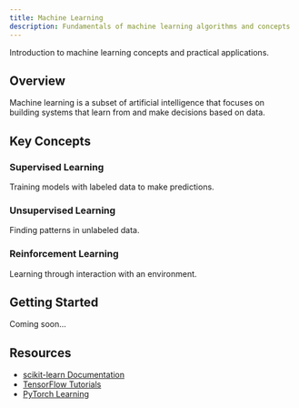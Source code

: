 ```yaml
---
title: Machine Learning
description: Fundamentals of machine learning algorithms and concepts
---
```



Introduction to machine learning concepts and practical applications.

## Overview

Machine learning is a subset of artificial intelligence that focuses on building systems that learn from and make decisions based on data.

## Key Concepts

### Supervised Learning

Training models with labeled data to make predictions.

### Unsupervised Learning

Finding patterns in unlabeled data.

### Reinforcement Learning

Learning through interaction with an environment.

## Getting Started

Coming soon...

## Resources

- [scikit-learn Documentation](https://scikit-learn.org/)
- [TensorFlow Tutorials](https://www.tensorflow.org/tutorials)
- [PyTorch Learning](https://pytorch.org/tutorials/)

